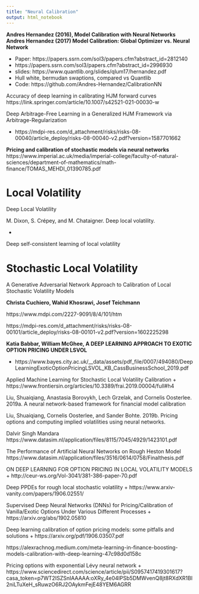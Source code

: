 ```yaml
---
title: "Neural Calibration"
output: html_notebook
---
```



**Andres Hernandez (2016), Model Calibration with Neural Networks**
**Andres Hernandez (2017) Model Calibration: Global Optimizer vs. Neural Network**



+ Paper: https://papers.ssrn.com/sol3/papers.cfm?abstract_id=2812140
+ https://papers.ssrn.com/sol3/papers.cfm?abstract_id=2996930
+ slides: https://www.quantlib.org/slides/qlum17/hernandez.pdf
+ Hull white, bermudan swaptions, compared vs Quantlib
+ Code: https://github.com/Andres-Hernandez/CalibrationNN

Accuracy of deep learning in calibrating HJM forward curves
https://link.springer.com/article/10.1007/s42521-021-00030-w	

 
 Deep Arbitrage-Free Learning in a Generalized HJM Framework via Arbitrage-Regularization

+ https://mdpi-res.com/d_attachment/risks/risks-08-00040/article_deploy/risks-08-00040-v2.pdf?version=1587701662

**Pricing and calibration of stochastic models via neural networks**
https://www.imperial.ac.uk/media/imperial-college/faculty-of-natural-sciences/department-of-mathematics/math-finance/TOMAS_MEHDI_01390785.pdf

# Local Volatility

Deep Local Volatility

M. Dixon, S. Crépey, and M. Chataigner. Deep local volatility.

+ 

Deep self-consistent learning of local volatility

# Stochastic Local Volatility

A Generative Adversarial Network Approach to Calibration of Local Stochastic Volatility Models 


**Christa Cuchiero, Wahid Khosrawi, Josef Teichmann**

https://www.mdpi.com/2227-9091/8/4/101/htm

https://mdpi-res.com/d_attachment/risks/risks-08-00101/article_deploy/risks-08-00101-v2.pdf?version=1602225298


**Katia Babbar, William McGhee, A DEEP LEARNING APPROACH TO EXOTIC OPTION PRICING UNDER LSVOL**

+ https://www.bayes.city.ac.uk/__data/assets/pdf_file/0007/494080/DeepLearningExoticOptionPricingLSVOL_KB_CassBusinessSchool_2019.pdf


Applied Machine Learning for Stochastic Local Volatility Calibration
+ https://www.frontiersin.org/articles/10.3389/frai.2019.00004/full#h4



Liu, Shuaiqiang, Anastasia Borovykh, Lech Grzelak, and Cornelis Oosterlee. 2019a. A neural network-based framework for financial model calibration
  
Liu, Shuaiqiang, Cornelis Oosterlee, and Sander Bohte. 2019b. Pricing options and computing implied volatilities using neural networks. 



Dalvir Singh Mandara https://www.datasim.nl/application/files/8115/7045/4929/1423101.pdf

The Performance of Artificial Neural Networks on Rough Heston Model https://www.datasim.nl/application/files/3516/0614/0758/Finalthesis.pdf

ON DEEP LEARNING FOR OPTION PRICING IN LOCAL VOLATILITY MODELS
+ http://ceur-ws.org/Vol-3041/381-386-paper-70.pdf

Deep PPDEs for rough local stochastic volatility
+ https://www.arxiv-vanity.com/papers/1906.02551/

Supervised Deep Neural Networks (DNNs) for Pricing/Calibration of Vanilla/Exotic Options Under Various Different Processes
+ https://arxiv.org/abs/1902.05810

Deep learning calibration of option pricing models: some pitfalls and solutions
+ https://arxiv.org/pdf/1906.03507.pdf

https://alexrachnog.medium.com/meta-learning-in-finance-boosting-models-calibration-with-deep-learning-47c98d0d158c

Pricing options with exponential Lévy neural network
+ https://www.sciencedirect.com/science/article/pii/S0957417419301617?casa_token=p7WT2ISZSnIAAAAA:oXRy_4e04IPSb5DMWvenQ8jt8RXdXR1Bl2niLTuXeH_sRuwzO6RJ2OAykmFejE48YEM6AGRR